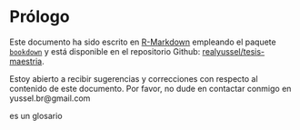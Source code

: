 # Prólogo {-}

Este documento ha sido escrito en [R-Markdown](http://rmarkdown.rstudio.com) empleando el paquete [`bookdown`](https://bookdown.org/yihui/bookdown/)  y está disponible en el repositorio Github: [realyussel/tesis-maestria](https://github.com/realyussel/tesis-maestria.git). 

Estoy abierto a recibir sugerencias y correcciones con respecto al contenido de este documento. Por favor, no dude en contactar conmigo en yussel.br@gmail.com

\gls{prevalencia} es un glosario \Gls{latex}

\newglossaryentry{prevalencia}{
name=prevalencia,
description={En epidemiología, proporción de personas que sufren una, enfermedad con respecto al total de la población en estudio.}
}